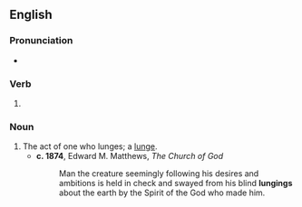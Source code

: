 ==English==

===Pronunciation===
* {{IPA|en|/ˈlʌnd͡ʒɪŋ/}}

===Verb===
{{head|en|verb form}}

# {{present participle of|en|lunge|nocat=1}}

===Noun===
{{en-noun}}

# The act of one who lunges; a [[lunge]].
#* '''c. 1874''', Edward M. Matthews, ''The Church of God''
#*: Man the creature seemingly following his desires and ambitions is held in check and swayed from his blind '''lungings''' about the earth by the Spirit of the God who made him.